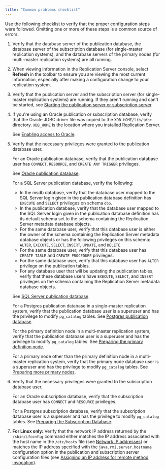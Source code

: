 ```yaml
---
title: "Common problems checklist"
---
```


<div id="common_problems_checklist" class="registered_link"></div>

Use the following checklist to verify that the proper configuration steps were followed. Omitting one or more of these steps is a common source of errors.

1.  Verify that the database server of the publication database, the database server of the subscription database (for single-master replication systems), and the database servers of the primary nodes (for multi-master replication systems) are all running.

1.  When viewing information in the Replication Server console, select **Refresh** in the toolbar to ensure you are viewing the most current information, especially after making a configuration change to your replication system.

1.  Verify that the publication server and the subscription server (for single-master replication systems) are running. If they aren't running and can't be started, see [Starting the publication server or subscription server](04_troubleshooting_areas/#start_pub_or_sub_server).

1.  If you're using an Oracle publication or subscription database, verify that the Oracle JDBC driver file was copied to the `XDB_HOME/lib/jdbc` directory. `XDB_HOME` is the location where you installed Replication Server.

    See [Enabling access to Oracle](../../05_smr_operation/01_prerequisites/03_enable_access_to_database/#enable_access_to_oracle).

1.  Verify that the necessary privileges were granted to the publication database user.

    For an Oracle publication database, verify that the publication database user has `CONNECT`, `RESOURCE`, and `CREATE ANY TRIGGER` privileges.

    See [Oracle publication database](../../05_smr_operation/01_prerequisites/04_preparing_pub_database/#oracle_pub_database).

    For a SQL Server publication database, verify the following:

    -   In the msdb database, verify that the database user mapped to the SQL Server login given in the publication database definition has `EXECUTE` and `SELECT` privileges on schema `dbo`.
    -   In the publication database, verify that the database user mapped to the SQL Server login given in the publication database definition has its default schema set to the schema containing the Replication Server metadata database objects.
    -   For the same database user, verify that this database user is either the owner of the schema containing the Replication Server metadata database objects or has the following privileges on this schema: `ALTER`, `EXECUTE`, `SELECT`, `INSERT`, `UPDATE`, and `DELETE`.
    -   For the same database user, verify that this database user has `CREATE TABLE` and `CREATE PROCEDURE` privileges.
    -   For the same database user, verify that this database user has `ALTER` privilege on the publication tables.
    -   For any database user that will be updating the publication tables, verify that these database users have `EXECUTE`, `SELECT`, and `INSERT` privileges on the schema containing the Replication Server metadata database objects.

    See [SQL Server publication database](../../05_smr_operation/01_prerequisites/04_preparing_pub_database/#sql_server_pub_db).

    For a Postgres publication database in a single-master replication system, verify that the publication database user is a superuser and has the privilege to modify `pg_catalog` tables. See [Postgres publication database](../../05_smr_operation/01_prerequisites/04_preparing_pub_database/#postgres_pub_db).

    For the primary definition node in a multi-master replication system, verify that the publication database user is a superuser and has the privilege to modify `pg_catalog` tables. See [Preparing the primary definition node](../../06_mmr_operation/01_pre_steps/#prepare_pdn).

    For a primary node other than the primary definition node in a multi-master replication system, verify that the primary node database user is a superuser and has the privilege to modify `pg_catalog` tables. See [Preparing more primary nodes](../../06_mmr_operation/01_pre_steps/#prepare_add_pdn).

1.  Verify that the necessary privileges were granted to the subscription database user.

    For an Oracle subscription database, verify that the subscription database user has `CONNECT` and `RESOURCE` privileges.

    For a Postgres subscription database, verify that the subscription database user is a superuser and has the privilege to modify `pg_catalog` tables. See [Preparing the Subscription Database](../../05_smr_operation/01_prerequisites/05_preparing_sub_database/#preparing_sub_database).

1.  **For Linux only:** Verify that the network IP address returned by the `/sbin/ifconfig` command either matches the IP address associated with the host name in the `/etc/hosts` file (see [Network IP addresses](../../05_smr_operation/01_prerequisites/06_verifying_host_accessibility/#network_ip)) or matches the IP address specified with the `java.rmi.server.hostname` configuration option in the publication and subscription server configuration files (see [Assigning an IP address for remote method invocation](../04_miscellaneous_xdb_processing_topics/01_publications_and_subscriptions_server_conf_options/07_assign_ip_adress_for_rmi/#assign_ip_adress_for_rmi)).
